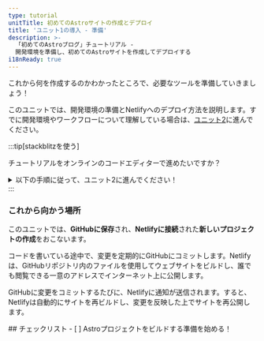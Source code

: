 ```yaml
---
type: tutorial
unitTitle: 初めてのAstroサイトの作成とデプロイ
title: 'ユニット1の導入 - 準備'
description: >-
  「初めてのAstroブログ」チュートリアル -
  開発環境を準備し、初めてのAstroサイトを作成してデプロイする
i18nReady: true
---
```


これから何を作成するのかわかったところで、必要なツールを準備していきましょう！

このユニットでは、開発環境の準備とNetlifyへのデプロイ方法を説明します。すでに開発環境やワークフローについて理解している場合は、[ユニット2](/ja/tutorial/2-pages/)に進んでください。

:::tip[stackblitzを使う]

チュートリアルをオンラインのコードエディターで進めたいですか？
<details>
<summary>以下の手順に従って、ユニット2に進んでください！</summary>

**StackBlitzを設定する**
1. [astro.new](https://astro.new)にアクセスし、「Empty Project」テンプレートの「Open in StackBlitz」ボタンをクリックします。

2. 右上にある「Sign in」ボタンをクリックして、GitHubの認証情報を使いログインします。

3. StackBlitzのエディタウィンドウの左上にある「Fork」をクリックして、テンプレートを保存します。

4. プロジェクトが読み込まれるまで待つと、「Empty Project」スターターのライブプレビューが表示されます。

**変更を加える**

ファイルペインに`src/pages/index.astro`があるはずです。これをクリックして開き、[初めてのAstroコードを書く](/ja/tutorial/1-setup/3/)に従ってこのファイルを変更します。

**GitHubリポジトリを作成する**

1. ファイルリストの一番上にある<kbd>Connect Repository</kbd>ボタンを押して、新しいリポジトリの名前を入力し、<kbd>Create repo & push</kbd>をクリックします。

2. GitHubにコミットすべき変更があると、ワークスペースの左上に「Commit」ボタンが表示されます。これをクリックすると、コミットメッセージを入力してリポジトリを更新できます。

**サイトをデプロイする**

Netlifyにデプロイする場合は、[サイトをウェブにデプロイする](/ja/tutorial/1-setup/5/)に進んでください。その他の場合は[ユニット2](/ja/tutorial/2-pages/)に進み、Astroでの開発を始めてください！

</details>
:::

### これから向かう場所

このユニットでは、**GitHubに保存**され、**Netlifyに接続**された**新しいプロジェクトの作成**をおこないます。

コードを書いている途中で、変更を定期的にGitHubにコミットします。Netlifyは、GitHubリポジトリ内のファイルを使用してウェブサイトをビルドし、誰でも閲覧できる一意のアドレスでインターネット上に公開します。

GitHubに変更をコミットするたびに、Netlifyに通知が送信されます。すると、Netlifyは自動的にサイトを再ビルドし、変更を反映した上でサイトを再公開します。


<Box icon="check-list">
## チェックリスト

<Checklist>
- [ ] Astroプロジェクトをビルドする準備を始める！
</Checklist>
</Box>
